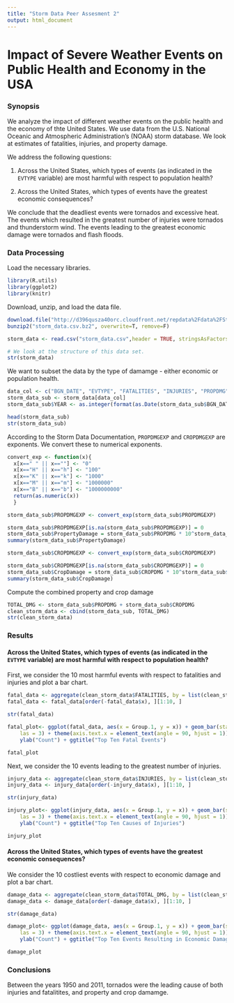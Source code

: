 ---
title: "Storm Data Peer Assesment 2"
output: html_document
---

# Impact of Severe Weather Events on Public Health and Economy in the USA

### Synopsis

We analyze the impact of different weather events on the public health and the economy of thte United States.
We use data from the U.S. National Oceanic and Atmospheric Administration's (NOAA) storm database. We look at estimates of fatalities, injuries, and property damage. 

We address the following questions:

1. Across the United States, which types of events (as indicated in the <code>EVTYPE</code> variable) are most harmful with respect to population health?

2. Across the United States, which types of events have the greatest economic consequences?


We conclude that the deadliest events were tornados and excessive heat.
The events which resulted in the greatest number of injuries were tornados and thunderstorm wind.
The events leading to the greatest economic damage were tornados and flash floods.
<br/>

### Data Processing

Load the necessary libraries.

```{r, warning=FALSE}
library(R.utils)
library(ggplot2)
library(knitr)
```

Download, unzip, and load the data file.

```{r, warning=FALSE, cache=TRUE}
download.file("http://d396qusza40orc.cloudfront.net/repdata%2Fdata%2FStormData.csv.bz2", destfile = "storm_data.csv.bz2")
bunzip2("storm_data.csv.bz2", overwrite=T, remove=F)

storm_data <- read.csv("storm_data.csv",header = TRUE, stringsAsFactors = FALSE)

# We look at the structure of this data set.
str(storm_data)
```

We want to subset the data by the type of damamge - either economic or population health.

```{r}
data_col <- c("BGN_DATE", "EVTYPE", "FATALITIES", "INJURIES", "PROPDMG", "PROPDMGEXP", "CROPDMG", "CROPDMGEXP")
storm_data_sub <- storm_data[data_col]
storm_data_sub$YEAR <- as.integer(format(as.Date(storm_data_sub$BGN_DATE, "%m/%d/%Y 0:00:00"), "%Y"))

head(storm_data_sub)
str(storm_data_sub)
```

According to the Storm Data Documentation, <code>PROPDMGEXP</code> and <code>CROPDMGEXP</code> are exponents.
We convert these to numerical exponents.

```{r}
convert_exp <- function(x){
  x[x==" " || x==""] <- "0"
  x[x=="H" || x=="h"] <- "100" 
  x[x=="K" || x=="k"] <- "1000"
  x[x=="M" || x=="m"] <- "1000000"
  x[x=="B" || x=="b"] <- "1000000000"
  return(as.numeric(x))
  }

storm_data_sub$PROPDMGEXP <- convert_exp(storm_data_sub$PROPDMGEXP)

storm_data_sub$PROPDMGEXP[is.na(storm_data_sub$PROPDMGEXP)] = 0
storm_data_sub$PropertyDamage = storm_data_sub$PROPDMG * 10^storm_data_sub$PROPDMGEXP
summary(storm_data_sub$PropertyDamage)

storm_data_sub$CROPDMGEXP <- convert_exp(storm_data_sub$CROPDMGEXP)

storm_data_sub$CROPDMGEXP[is.na(storm_data_sub$CROPDMGEXP)] = 0
storm_data_sub$CropDamage = storm_data_sub$CROPDMG * 10^storm_data_sub$CROPDMGEXP
summary(storm_data_sub$CropDamage)
```

Compute the combined property and crop damage

```{r}
TOTAL_DMG <- storm_data_sub$PROPDMG + storm_data_sub$CROPDMG
clean_storm_data <- cbind(storm_data_sub, TOTAL_DMG)
str(clean_storm_data)
```

### Results

#### Across the United States, which types of events (as indicated in the <code>EVTYPE</code> variable) are most harmful with respect to population health?

First, we consider the 10 most harmful events with respect to fatalities and injuries and plot a bar chart.

```{r}
fatal_data <- aggregate(clean_storm_data$FATALITIES, by = list(clean_storm_data$EVTYPE), "sum")
fatal_data <- fatal_data[order(-fatal_data$x), ][1:10, ]

str(fatal_data)

fatal_plot<- ggplot(fatal_data, aes(x = Group.1, y = x)) + geom_bar(stat = "identity", fill = "#FF0011", 
    las = 3) + theme(axis.text.x = element_text(angle = 90, hjust = 1)) + xlab("Event Type") + 
    ylab("Count") + ggtitle("Top Ten Fatal Events")

fatal_plot
```

Next, we consider the 10 events leading to the greatest number of injuries.

```{r}
injury_data <- aggregate(clean_storm_data$INJURIES, by = list(clean_storm_data$EVTYPE), "sum")
injury_data <- injury_data[order(-injury_data$x), ][1:10, ]

str(injury_data)

injury_plot<- ggplot(injury_data, aes(x = Group.1, y = x)) + geom_bar(stat = "identity", fill = "#0022FF", 
    las = 3) + theme(axis.text.x = element_text(angle = 90, hjust = 1)) + xlab("Event Type") + 
    ylab("Count") + ggtitle("Top Ten Causes of Injuries")

injury_plot
```

#### Across the United States, which types of events have the greatest economic consequences?

We consider the 10 costliest events with respect to economic damage and plot a bar chart.

```{r}
damage_data <- aggregate(clean_storm_data$TOTAL_DMG, by = list(clean_storm_data$EVTYPE), "sum")
damage_data <- damage_data[order(-damage_data$x), ][1:10, ]

str(damage_data)

damage_plot<- ggplot(damage_data, aes(x = Group.1, y = x)) + geom_bar(stat = "identity", fill = "#05FF22", 
    las = 3) + theme(axis.text.x = element_text(angle = 90, hjust = 1)) + xlab("Event Type") + 
    ylab("Count") + ggtitle("Top Ten Events Resulting in Economic Damage")

damage_plot
```


### Conclusions

Between the years 1950 and 2011, tornados were the leading cause of both injuries and fatalitites, and property and crop damamge.